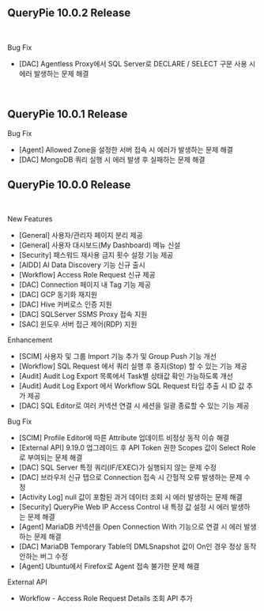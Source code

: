 ## QueryPie 10.0.2 Release 
 

Bug Fix

* [DAC] Agentless Proxy에서 SQL Server로 DECLARE / SELECT 구문 사용 시 에러 발생하는 문제 해결 

 

## QueryPie 10.0.1 Release 
Bug Fix 

* [Agent] Allowed Zone을 설정한 서버 접속 시 에러가 발생하는 문제 해결 
* [DAC] MongoDB 쿼리 실행 시 에러 발생 후 실패하는 문제 해결 

## QueryPie 10.0.0 Release 
 

New Features

* [General] 사용자/관리자 페이지 분리 제공 
* [General] 사용자 대시보드(My Dashboard) 메뉴 신설 
* [Security] 패스워드 재사용 금지 횟수 설정 기능 제공
* [AIDD] AI Data Discovery 기능 신규 출시 
* [Workflow] Access Role Request 신규 제공 
* [DAC] Connection 페이지 내 Tag 기능 제공
* [DAC] GCP 동기화 재지원 
* [DAC] Hive 커버로스 인증 지원 
* [DAC] SQLServer SSMS Proxy 접속 지원
* [SAC] 윈도우 서버 접근 제어(RDP) 지원

Enhancement

* [SCIM] 사용자 및 그룹 Import 기능 추가 및 Group Push 기능 개선 
* [Workflow]  SQL Request 에서 쿼리 실행 후 중지(Stop) 할 수 있는 기능 제공
* [Audit] Audit Log Export 목록에서 Task별 상태값 확인 가능하도록 개선 
* [Audit] Audit Log Export 에서 Workflow SQL Request 타입 추출 시 ID 값 추가 제공
* [DAC] SQL Editor로 여러 커넥션 연결 시 세션을 일괄 종료할 수 있는 기능 제공

Bug Fix 

* [SCIM] Profile Editor에 따른 Attribute 업데이트 비정상 동작 이슈 해결
* [External API] 9.19.0 업그레이드 후 API Token 권한 Scopes 값이 Select Role 로 부여되는 문제 해결
* [DAC] SQL Server 특정 쿼리(IF/EXEC)가 실행되지 않는 문제 수정
* [DAC] 브라우저 신규 탭으로 Connection 접속 시 간헐적 오류 발생하는 문제 수정
* [Activity Log] null 값이 포함된 과거 데이터 조회 시 에러 발생하는 문제 해결 
* [Security] QueryPie Web IP Access Control 내 특정 값 설정 시 에러 발생하는 문제 해결
* [Agent] MariaDB 커넥션을 Open Connection With 기능으로 연결 시 에러 발생하는 문제 해결 
* [DAC] MariaDB Temporary Table의 DMLSnapshot 값이 On인 경우 정상 동작 안하는 버그 수정
* [Agent] Ubuntu에서 Firefox로 Agent 접속 불가한 문제 해결

External API

* Workflow - Access Role Request Details 조회 API 추가 
